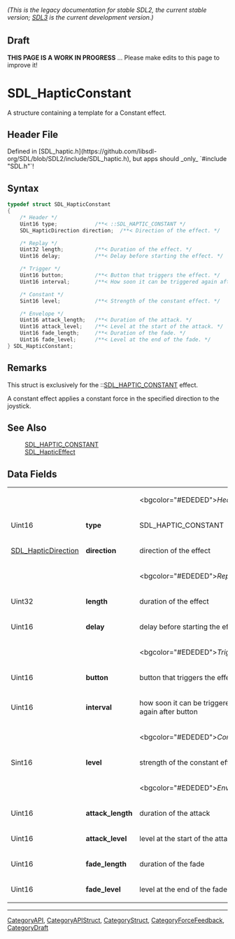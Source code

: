 ====== (This is the legacy documentation for stable SDL2, the current stable version; [https://wiki.libsdl.org/SDL3/ SDL3] is the current development version.) ======

== Draft ==

'''THIS PAGE IS A WORK IN PROGRESS''' ... Please make edits to this page to improve it!
= SDL_HapticConstant =

A structure containing a template for a Constant effect.

== Header File ==

Defined in [SDL_haptic.h](https://github.com/libsdl-org/SDL/blob/SDL2/include/SDL_haptic.h), but apps should _only_ `#include "SDL.h"`!

== Syntax ==

<syntaxhighlight lang='c'>
typedef struct SDL_HapticConstant
{
    /* Header */
    Uint16 type;            /**< ::SDL_HAPTIC_CONSTANT */
    SDL_HapticDirection direction;  /**< Direction of the effect. */

    /* Replay */
    Uint32 length;          /**< Duration of the effect. */
    Uint16 delay;           /**< Delay before starting the effect. */

    /* Trigger */
    Uint16 button;          /**< Button that triggers the effect. */
    Uint16 interval;        /**< How soon it can be triggered again after button. */

    /* Constant */
    Sint16 level;           /**< Strength of the constant effect. */

    /* Envelope */
    Uint16 attack_length;   /**< Duration of the attack. */
    Uint16 attack_level;    /**< Level at the start of the attack. */
    Uint16 fade_length;     /**< Duration of the fade. */
    Uint16 fade_level;      /**< Level at the end of the fade. */
} SDL_HapticConstant;</syntaxhighlight>

== Remarks ==

This struct is exclusively for the ::[[SDL_HAPTIC_CONSTANT]] effect.

A constant effect applies a constant force in the specified direction to
the joystick.

== See Also ==

:[[SDL_HAPTIC_CONSTANT]]
:[[SDL_HapticEffect]]


== Data Fields ==

{|
|
|
|<bgcolor="#EDEDED">''Header''
|-
|Uint16
|'''type'''
|SDL_HAPTIC_CONSTANT
|-
|[[SDL_HapticDirection]]
|'''direction'''
|direction of the effect
|-
|
|
|<bgcolor="#EDEDED">''Replay''
|-
|Uint32
|'''length'''
|duration of the effect
|-
|Uint16
|'''delay'''
|delay before starting the effect
|-
|
|
|<bgcolor="#EDEDED">''Trigger''
|-
|Uint16
|'''button'''
|button that triggers the effect
|-
|Uint16
|'''interval'''
|how soon it can be triggered again after button
|-
|
|
|<bgcolor="#EDEDED">''Constant''
|-
|Sint16
|'''level'''
|strength of the constant effect
|-
|
|
|<bgcolor="#EDEDED">''Envelope''
|-
|Uint16
|'''attack_length'''
|duration of the attack
|-
|Uint16
|'''attack_level'''
|level at the start of the attack
|-
|Uint16
|'''fade_length'''
|duration of the fade
|-
|Uint16
|'''fade_level'''
|level at the end of the fade
|}

----
[[CategoryAPI]], [[CategoryAPIStruct]], [[CategoryStruct]], [[CategoryForceFeedback]], [[CategoryDraft]]


